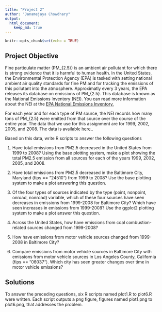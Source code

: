 ---
title: "Project 2"
author: "Janamejaya Chowdhary"
output:
  html_document:
    keep_md: true
---

```{r setup, include=FALSE}
knitr::opts_chunk$set(echo = TRUE)
```

## Project Objective
Fine particulate matter (PM_{2.5}) is an ambient air pollutant for which there is strong evidence that it is harmful to human health. In the United States, the Environmental Protection Agency (EPA) is tasked with setting national ambient air quality standards for fine PM and for tracking the emissions of this pollutant into the atmosphere. Approximatly every 3 years, the EPA releases its database on emissions of PM_{2.5}. This database is known as the National Emissions Inventory (NEI). You can read more information about the NEI at the [EPA National Emissions Inventory.](http://www.epa.gov/ttn/chief/eiinformation.html)

For each year and for each type of PM source, the NEI records how many tons of PM_{2.5} were emitted from that source over the course of the entire year. The data that we use for this assignment are for 1999, 2002, 2005, and 2008. The data is available [here.](https://d396qusza40orc.cloudfront.net/exdata%252Fdata%252FNEI_data.zip).

Based on this data, write R scripts to answer the following questions

1. Have total emissions from PM2.5 decreased in the United States from 1999 to 2008? Using the base plotting system, make a plot showing the total PM2.5 emission from all sources for each of the years 1999, 2002, 2005, and 2008.

2. Have total emissions from PM2.5 decreased in the Baltimore City, Maryland (fips == "24510") from 1999 to 2008? Use the base plotting system to make a plot answering this question.

3. Of the four types of sources indicated by the type (point, nonpoint, onroad, nonroad) variable, which of these four sources have seen decreases in emissions from 1999-2008 for Baltimore City? Which have seen increases in emissions from 1999-2008? Use the ggplot2 plotting system to make a plot answer this question.

4. Across the United States, how have emissions from coal combustion-related sources changed from 1999-2008?

5. How have emissions from motor vehicle sources changed from 1999-2008 in Baltimore City?

6. Compare emissions from motor vehicle sources in Baltimore City with emissions from motor vehicle sources in Los Angeles County, California (fips == "06037"). Which city has seen greater changes over time in motor vehicle emissions?


## Solutions

To answer the preceding questions, six R scripts named plot1.R to plot6.R were written. Each script outputs a png figure, figures named plot1.png to plot6.png, that addresses the problem.

